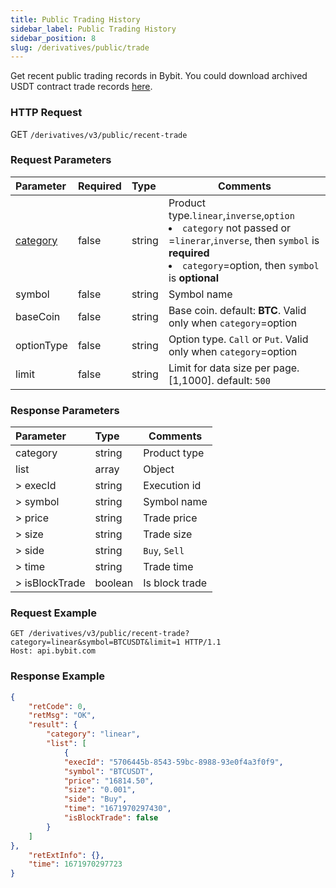 ```yaml
---
title: Public Trading History
sidebar_label: Public Trading History
sidebar_position: 8
slug: /derivatives/public/trade
---
```


Get recent public trading records in Bybit. You could download archived USDT contract trade records <a href="https://public.bybit.com/trading/">here</a>.

### HTTP Request
GET `/derivatives/v3/public/recent-trade`

### Request Parameters
| Parameter | Required | Type | Comments|
|:----- |:-------|:-----|------ |
|[category](../../v3/derivatives/enum#category) |false |string |Product type.`linear`,`inverse`,`option` <li>`category` not passed or =`linerar`,`inverse`, then `symbol` is **required**</li><li>`category`=option, then `symbol` is **optional**</li> |
|symbol |false |string |Symbol name|
|baseCoin |false |string |Base coin. default: **BTC**. Valid only when `category`=option |
|optionType |false |string |Option type. `Call` or `Put`. Valid only when `category`=option|
|limit |false |string |Limit for data size per page. [1,1000]. default: `500`|

### Response Parameters
| Parameter | Type | Comments|
|:----- |:-----|----- |
|category |string |Product type |
|list |array |Object |
|> execId |string |Execution id |
|> symbol |string |Symbol name |
|> price |string |Trade price |
|> size |string |Trade size |
|> side |string |`Buy`, `Sell` |
|> time |string |Trade time |
|> isBlockTrade |boolean |Is block trade |

### Request Example

<Tabs>
<TabItem value="console-linear" label="linear">

```http
GET /derivatives/v3/public/recent-trade?category=linear&symbol=BTCUSDT&limit=1 HTTP/1.1
Host: api.bybit.com
```

</TabItem>
</Tabs>

### Response Example

<Tabs>
<TabItem value="js linear" label="linear">

```json
{
    "retCode": 0,
    "retMsg": "OK",
    "result": {
        "category": "linear",
        "list": [
            {
            "execId": "5706445b-8543-59bc-8988-93e0f4a3f0f9",
            "symbol": "BTCUSDT",
            "price": "16814.50",
            "size": "0.001",
            "side": "Buy",
            "time": "1671970297430",
            "isBlockTrade": false
        }
    ]
},
    "retExtInfo": {},
    "time": 1671970297723
}
```
</TabItem>
</Tabs>